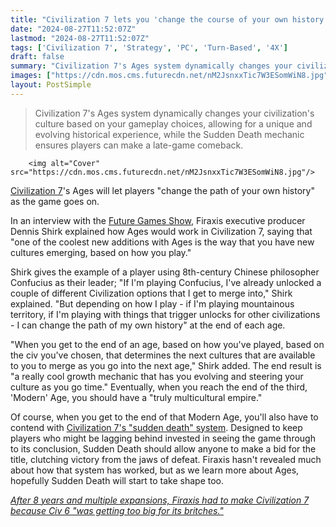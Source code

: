 ```yaml
---
title: "Civilization 7 lets you 'change the course of your own history' between each of its ages, before everything culminates in 'sudden death'"
date: "2024-08-27T11:52:07Z"
lastmod: "2024-08-27T11:52:07Z"
tags: ['Civilization 7', 'Strategy', 'PC', 'Turn-Based', '4X']
draft: false
summary: "Civilization 7's Ages system dynamically changes your civilization's culture based on your gameplay choices, allowing for a unique and evolving historical experience, while the Sudden Death mechanic ensures players can make a late-game comeback."
images: ["https://cdn.mos.cms.futurecdn.net/nM2JsnxxTic7W3ESomWiN8.jpg"]
layout: PostSimple
---
```

> Civilization 7's Ages system dynamically changes your civilization's culture based on your gameplay choices, allowing for a unique and evolving historical experience, while the Sudden Death mechanic ensures players can make a late-game comeback.


        <img alt="Cover" src="https://cdn.mos.cms.futurecdn.net/nM2JsnxxTic7W3ESomWiN8.jpg"/>
        
[Civilization 7](https://www.gamesradar.com/games/strategy/civilization-7-guide/)'s Ages will let players "change the path of your own history" as the game goes on.

In an interview with the [Future Games Show](https://www.gamesradar.com/games/strategy/sid-meiers-civilizationr-vii-gets-four-new-trailers-at-the-future-games-show/), Firaxis executive producer Dennis Shirk explained how Ages would work in Civilization 7, saying that "one of the coolest new additions with Ages is the way that you have new cultures emerging, based on how you play."

Shirk gives the example of a player using 8th-century Chinese philosopher Confucius as their leader; "If I'm playing Confucius, I've already unlocked a couple of different Civilization options that I get to merge into," Shirk explained. "But depending on how I play - if I'm playing mountainous territory, if I'm playing with things that trigger unlocks for other civilizations - I can change the path of my own history" at the end of each age.

"When you get to the end of an age, based on how you've played, based on the civ you've chosen, that determines the next cultures that are available to you to merge as you go into the next age," Shirk added. The end result is "a really cool growth mechanic that has you evolving and steering your culture as you go time." Eventually, when you reach the end of the third, 'Modern' Age, you should have a "truly multicultural empire."

Of course, when you get to the end of that Modern Age, you'll also have to contend with [Civilization 7's "sudden death" system](https://www.gamesradar.com/games/strategy/civilization-7-director-teases-sudden-death-wins-that-will-keep-you-in-the-game-even-if-youre-way-behind-the-chance-to-get-that-victory-is-pretty-much-always-there/). Designed to keep players who might be lagging behind invested in seeing the game through to its conclusion, Sudden Death should allow anyone to make a bid for the title, clutching victory from the jaws of defeat. Firaxis hasn't revealed much about how that system has worked, but as we learn more about Ages, hopefully Sudden Death will start to take shape too.

[<em>After 8 years and multiple expansions, Firaxis had to make Civilization 7 because Civ 6 "was getting too big for its britches."</em>](https://www.gamesradar.com/games/strategy/after-8-years-and-multiple-expansions-firaxis-had-to-make-civilization-7-because-civ-6-was-getting-too-big-for-its-britches/)
        